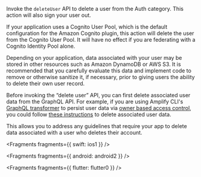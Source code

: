 Invoke the `deleteUser` API to delete a user from the Auth category. This action will also sign your user out.

If your application uses a Cognito User Pool, which is the default configuration for the Amazon Cognito plugin, this action will delete the user from the Cognito User Pool. It will have no effect if you are federating with a Cognito Identity Pool alone.

<Callout warning>

Depending on your application, data associated with your user may be stored in other resources such as Amazon DynamoDB or AWS S3. It is recommended that you carefully evaluate this data and implement code to remove or otherwise sanitize it, if necessary, prior to giving users the ability to delete their own user record.

</Callout>

<Callout warning>

Before invoking the “delete user” API, you can first delete associated user data from the GraphQL API. For example, if you are using Amplify CLI's [GraphQL transformer](https://docs.amplify.aws/cli-legacy/graphql-transformer/overview/) to persist user data via [owner based access control](/[platform]/build-a-backend/graphqlapi/customize-auth//#per-user--owner-based-data-access), you could follow [these instructions](https://gist.github.com/aws-amplify-ops/27954c421bd72930874d48c15c284807) to delete associated user data.

This allows you to address any guidelines that require your app to delete data associated with a user who deletes their account.

</Callout>


<Fragments fragments={{ swift: ios1 }} />


<Fragments fragments={{ android: android2 }} />


<Fragments fragments={{ flutter: flutter0 }} />

